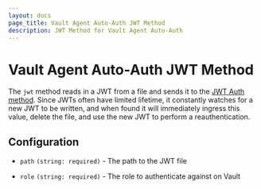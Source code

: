 ```yaml
---
layout: docs
page_title: Vault Agent Auto-Auth JWT Method
description: JWT Method for Vault Agent Auto-Auth
---
```


# Vault Agent Auto-Auth JWT Method

The `jwt` method reads in a JWT from a file and sends it to the [JWT Auth
method](/vault/docs/auth/jwt). Since JWTs often have
limited lifetime, it constantly watches for a new JWT to be written, and when
found it will immediately ingress this value, delete the file, and use the new
JWT to perform a reauthentication.

## Configuration

- `path` `(string: required)` - The path to the JWT file

- `role` `(string: required)` - The role to authenticate against on Vault

